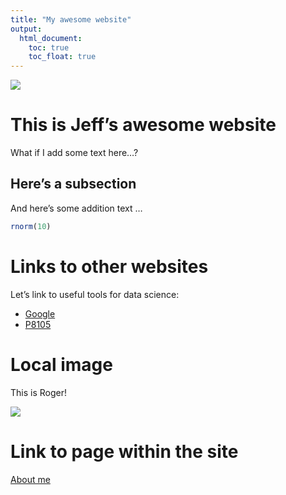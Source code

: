 ```yaml
---
title: "My awesome website"
output: 
  html_document:
    toc: true
    toc_float: true
---
```


![](https://media.giphy.com/media/drXGoW1iudhKw/giphy.gif)

# This is Jeff's awesome website

What if I add some text here...?

## Here's a subsection

And here's some addition text ...

```r
rnorm(10)
```

# Links to other websites

Let's link to useful tools for data science:

* [Google](https://www.google.com/)
* [P8105](https://p8105.com)


# Local image

This is Roger! 

![](Images/Roger.jpg)

# Link to page within the site

[About me](about.html)



















